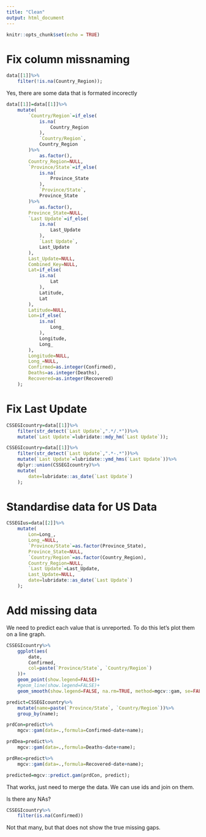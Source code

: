```yaml
---
title: "Clean"
output: html_document
---
```


```r
knitr::opts_chunk$set(echo = TRUE)
```

# Fix column missnaming
```r
data[[1]]%>%
	filter(!is.na(Country_Region));
```
Yes, there are some data that is formated incorectly

```r
data[[1]]=data[[1]]%>%
	mutate(
		`Country/Region`=if_else(
			is.na(
				Country_Region
			),
			`Country/Region`,
			Country_Region
		)%>%
			as.factor(),
		Country_Region=NULL,
		`Province/State`=if_else(
			is.na(
				Province_State
			),
			`Province/State`,
			Province_State
		)%>%
			as.factor(),
		Province_State=NULL,
		`Last Update`=if_else(
			is.na(
				Last_Update
			),
			`Last Update`,
			Last_Update
		),
		Last_Update=NULL,
		Combined_Key=NULL,
		Lat=if_else(
			is.na(
				Lat
			),
			Latitude,
			Lat
		),
		Latitude=NULL,
		Lon=if_else(
			is.na(
				Long_
			),
			Longitude,
			Long_
		),
		Longitude=NULL,
		Long_=NULL,
		Confirmed=as.integer(Confirmed),
		Deaths=as.integer(Deaths),
		Recovered=as.integer(Recovered)
	);
```


# Fix Last Update
```r
CSSEGIcountry=data[[1]]%>%
	filter(str_detect(`Last Update`,".*/.*"))%>%
	mutate(`Last Update`=lubridate::mdy_hm(`Last Update`));

CSSEGIcountry=data[[1]]%>%
	filter(str_detect(`Last Update`,".*-.*"))%>%
	mutate(`Last Update`=lubridate::ymd_hms(`Last Update`))%>%
	dplyr::union(CSSEGIcountry)%>%
	mutate(
		date=lubridate::as_date(`Last Update`)
	);
```

# Standardise data for US Data
```r
CSSEGIus=data[[2]]%>%
	mutate(
		Lon=Long_,
		Long_=NULL,
		`Province/State`=as.factor(Province_State),
		Province_State=NULL,
		`Country/Region`=as.factor(Country_Region),
		Country_Region=NULL,
		`Last Update`=Last_Update,
		Last_Update=NULL,
		date=lubridate::as_date(`Last Update`)
	);
```

# Add missing data
We need to predict each value that is unreported.  To do this let's plot them on a line graph.

```r
CSSEGIcountry%>%
	ggplot(aes(
		date,
		Confirmed,
		col=paste(`Province/State`, `Country/Region`)
	))+
	geom_point(show.legend=FALSE)+
	#geom_line(show.legend=FALSE)+
	geom_smooth(show.legend=FALSE, na.rm=TRUE, method=mgcv::gam, se=FALSE);
```

```r
predict=CSSEGIcountry%>%
	mutate(name=paste(`Province/State`, `Country/Region`))%>%
	group_by(name);

prdCon=predict%>%
	mgcv::gam(data=.,formula=Confirmed~date+name);

prdDea=predict%>%
	mgcv::gam(data=.,formula=Deaths~date+name);

prdRec=predict%>%
	mgcv::gam(data=.,formula=Recovered~date+name);
```

```r
predicted=mgcv::predict.gam(prdCon, predict);
```

That works, just need to merge the data.  We can use ids and join on them.



Is there any NAs?
```r
CSSEGIcountry%>%
	filter(is.na(Confirmed))
```
Not that many, but that does not show the true missing gaps.

